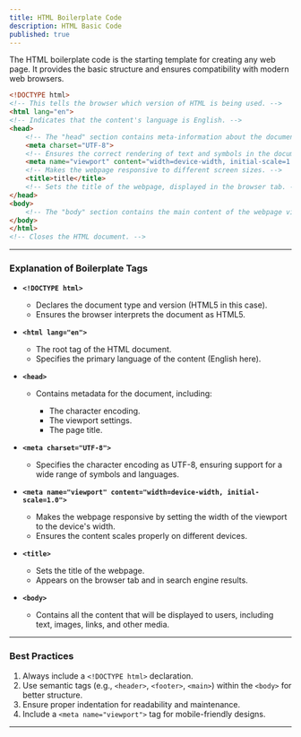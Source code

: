 ```yaml
---
title: HTML Boilerplate Code
description: HTML Basic Code
published: true
---
```


The HTML boilerplate code is the starting template for creating any web page. It provides the basic structure and ensures compatibility with modern web browsers.

```html
<!DOCTYPE html>
<!-- This tells the browser which version of HTML is being used. -->
<html lang="en">
<!-- Indicates that the content's language is English. -->
<head>
    <!-- The "head" section contains meta-information about the document, such as title, styles, and scripts. -->
    <meta charset="UTF-8">
    <!-- Ensures the correct rendering of text and symbols in the document. -->
    <meta name="viewport" content="width=device-width, initial-scale=1.0">
    <!-- Makes the webpage responsive to different screen sizes. -->
    <title>title</title>
    <!-- Sets the title of the webpage, displayed in the browser tab. -->
</head>
<body>
    <!-- The "body" section contains the main content of the webpage visible to users. -->
</body>
</html>
<!-- Closes the HTML document. -->
```

---

### Explanation of Boilerplate Tags

* **`<!DOCTYPE html>`**

  * Declares the document type and version (HTML5 in this case).
  * Ensures the browser interprets the document as HTML5.

* **`<html lang="en">`**

  * The root tag of the HTML document.
  * Specifies the primary language of the content (English here).

* **`<head>`**

  * Contains metadata for the document, including:

    * The character encoding.
    * The viewport settings.
    * The page title.

* **`<meta charset="UTF-8">`**

  * Specifies the character encoding as UTF-8, ensuring support for a wide range of symbols and languages.

* **`<meta name="viewport" content="width=device-width, initial-scale=1.0">`**

  * Makes the webpage responsive by setting the width of the viewport to the device's width.
  * Ensures the content scales properly on different devices.

* **`<title>`**

  * Sets the title of the webpage.
  * Appears on the browser tab and in search engine results.

* **`<body>`**

  * Contains all the content that will be displayed to users, including text, images, links, and other media.

---

### **Best Practices**

1. Always include a `<!DOCTYPE html>` declaration.
2. Use semantic tags (e.g., `<header>`, `<footer>`, `<main>`) within the `<body>` for better structure.
3. Ensure proper indentation for readability and maintenance.
4. Include a `<meta name="viewport">` tag for mobile-friendly designs.

---
